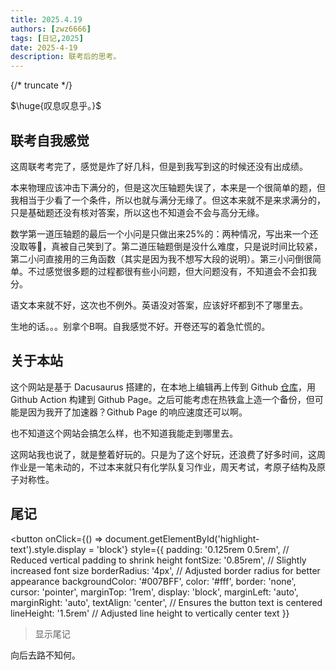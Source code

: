 ```yaml
---
title: 2025.4.19
authors: [zwz6666]
tags: [日记,2025]
date: 2025-4-19
description: 联考后的思考。
---
```


{/* truncate */}

$\huge{叹息叹息乎。}$

## 联考自我感觉

这周联考考完了，感觉是炸了好几科，但是到我写到这的时候还没有出成绩。

本来物理应该冲击下满分的，但是这次压轴题失误了，本来是一个很简单的题，但我相当于少看了一个条件，所以也就与满分无缘了。但这本来就不是来求满分的，只是基础题还没有核对答案，所以这也不知道会不会与高分无缘。

数学第一道压轴题的最后一个小问是只做出来25%的：两种情况，写出来一个还没取等🤣，真被自己笑到了。第二道压轴题倒是没什么难度，只是说时间比较紧，第二小问直接用的三角函数（其实是因为我不想写大段的说明）。第三小问倒很简单。不过感觉很多题的过程都很有些小问题，但大问题没有，不知道会不会扣我分。

语文本来就不好，这次也不例外。英语没对答案，应该好坏都到不了哪里去。

生地的话。。。别拿个B啊。自我感觉不好。开卷还写的着急忙慌的。

## 关于本站

这个网站是基于 Dacusaurus 搭建的，在本地上编辑再上传到 Github [仓库](htpps://github.com/CN-zwz/Docs)，用 Github Action 构建到 Github Page。之后可能考虑在热铁盒上造一个备份，但可能是因为我开了加速器？Github Page 的响应速度还可以啊。

也不知道这个网站会搞怎么样，也不知道我能走到哪里去。

这网站我也说了，就是整着好玩的。只是为了这个好玩，还浪费了好多时间，这周作业是一笔未动的，不过本来就只有化学队复习作业，周天考试，考原子结构及原子对称性。

## 尾记

<button 
    onClick={() => document.getElementById('highlight-text').style.display = 'block'} 
    style={{
        padding: '0.125rem 0.5rem', // Reduced vertical padding to shrink height
        fontSize: '0.85rem', // Slightly increased font size
        borderRadius: '4px', // Adjusted border radius for better appearance
        backgroundColor: '#007BFF',
        color: '#fff',
        border: 'none',
        cursor: 'pointer',
        marginTop: '1rem',
        display: 'block',
        marginLeft: 'auto',
        marginRight: 'auto',
        textAlign: 'center', // Ensures the button text is centered
        lineHeight: '1.5rem' // Adjusted line height to vertically center text
    }}
>显示尾记</button>

<div 
    id="highlight-text" 
    style={{ 
        display: 'none', 
        fontSize: '2.5rem', 
        fontWeight: 'bold', 
        marginTop: '2rem', 
        textAlign: 'center' 
    }}
>
    向后去路不知何。
</div>
